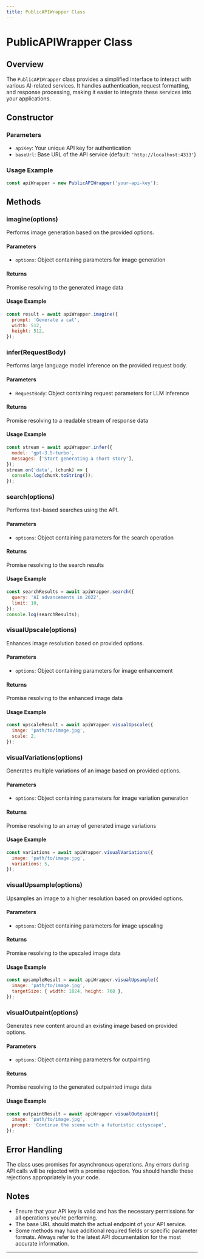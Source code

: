 ```yaml
---
title: PublicAPIWrapper Class
---
```


# PublicAPIWrapper Class

## Overview

The `PublicAPIWrapper` class provides a simplified interface to interact with various AI-related services. It handles authentication, request formatting, and response processing, making it easier to integrate these services into your applications.

## Constructor

### Parameters

- `apiKey`: Your unique API key for authentication
- `baseUrl`: Base URL of the API service (default: `'http://localhost:4333'`)

### Usage Example

```javascript
const apiWrapper = new PublicAPIWrapper('your-api-key');
```

## Methods

### imagine(options)

Performs image generation based on the provided options.

#### Parameters

- `options`: Object containing parameters for image generation

#### Returns

Promise resolving to the generated image data

#### Usage Example

```javascript
const result = await apiWrapper.imagine({
  prompt: 'Generate a cat',
  width: 512,
  height: 512,
});
```

### infer(RequestBody)

Performs large language model inference on the provided request body.

#### Parameters

- `RequestBody`: Object containing request parameters for LLM inference

#### Returns

Promise resolving to a readable stream of response data

#### Usage Example

```javascript
const stream = await apiWrapper.infer({
  model: 'gpt-3.5-turbo',
  messages: ['Start generating a short story'],
});
stream.on('data', (chunk) => {
  console.log(chunk.toString());
});
```

### search(options)

Performs text-based searches using the API.

#### Parameters

- `options`: Object containing parameters for the search operation

#### Returns

Promise resolving to the search results

#### Usage Example

```javascript
const searchResults = await apiWrapper.search({
  query: 'AI advancements in 2022',
  limit: 10,
});
console.log(searchResults);
```

### visualUpscale(options)

Enhances image resolution based on provided options.

#### Parameters

- `options`: Object containing parameters for image enhancement

#### Returns

Promise resolving to the enhanced image data

#### Usage Example

```javascript
const upscaleResult = await apiWrapper.visualUpscale({
  image: 'path/to/image.jpg',
  scale: 2,
});
```

### visualVariations(options)

Generates multiple variations of an image based on provided options.

#### Parameters

- `options`: Object containing parameters for image variation generation

#### Returns

Promise resolving to an array of generated image variations

#### Usage Example

```javascript
const variations = await apiWrapper.visualVariations({
  image: 'path/to/image.jpg',
  variations: 5,
});
```

### visualUpsample(options)

Upsamples an image to a higher resolution based on provided options.

#### Parameters

- `options`: Object containing parameters for image upscaling

#### Returns

Promise resolving to the upscaled image data

#### Usage Example

```javascript
const upsampleResult = await apiWrapper.visualUpsample({
  image: 'path/to/image.jpg',
  targetSize: { width: 1024, height: 768 },
});
```

### visualOutpaint(options)

Generates new content around an existing image based on provided options.

#### Parameters

- `options`: Object containing parameters for outpainting

#### Returns

Promise resolving to the generated outpainted image data

#### Usage Example

```javascript
const outpaintResult = await apiWrapper.visualOutpaint({
  image: 'path/to/image.jpg',
  prompt: 'Continue the scene with a futuristic cityscape',
});
```

## Error Handling

The class uses promises for asynchronous operations. Any errors during API calls will be rejected with a promise rejection. You should handle these rejections appropriately in your code.

## Notes

- Ensure that your API key is valid and has the necessary permissions for all operations you're performing.
- The base URL should match the actual endpoint of your API service.
- Some methods may have additional required fields or specific parameter formats. Always refer to the latest API documentation for the most accurate information.

---

